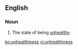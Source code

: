 ==English==
===Noun===
{{en-noun|-}}
# The state of being [[unhealthy]].

[[ko:unhealthiness]]
[[vi:unhealthiness]]